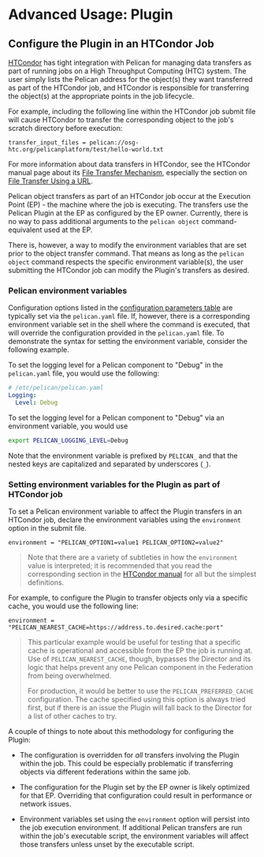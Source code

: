# Advanced Usage: Plugin

## Configure the Plugin in an HTCondor Job

[HTCondor](https://htcondor.readthedocs.io/en/latest/) 
has tight integration with Pelican for managing data transfers 
as part of running jobs on a High Throughput Computing (HTC) system.
The user simply lists the Pelican address for the object(s) they want transferred as part of the HTCondor job,
and HTCondor is responsible for transferring the object(s) at the appropriate points in the job lifecycle.

For example, including the following line within the HTCondor job submit file will cause HTCondor to transfer
the corresponding object to the job's scratch directory before execution:

```
transfer_input_files = pelican://osg-htc.org/pelicanplatform/test/hello-world.txt
```

For more information about data transfers in HTCondor, 
see the HTCondor manual page about its [File Transfer Mechanism](https://htcondor.readthedocs.io/en/latest/users-manual/file-transfer.html),
especially the section on [File Transfer Using a URL](https://htcondor.readthedocs.io/en/latest/users-manual/file-transfer.html#file-transfer-using-a-url).

Pelican object transfers as part of an HTCondor job occur at the Execution Point (EP) -
the machine where the job is executing.
The transfers use the Pelican Plugin at the EP
as configured by the EP owner.
Currently, there is no way to pass additional arguments to the `pelican object` command-equivalent used at the EP.

There is, however, a way to modify the environment variables that are set prior to the object transfer command.
That means as long as the `pelican object` command respects the specific environment variable(s), 
the user submitting the HTCondor job can modify the Plugin's transfers as desired.

### Pelican environment variables

Configuration options listed in the [configuration parameters table](/parameters) are typically set via the `pelican.yaml` file.
If, however, there is a corresponding environment variable set in the shell where the command is executed,
that will override the configuration provided in the `pelican.yaml` file.
To demonstrate the syntax for setting the environment variable, 
consider the following example.

To set the logging level for a Pelican component to "Debug" in the `pelican.yaml` file, 
you would use the following:

```yaml
# /etc/pelican/pelican.yaml
Logging:
  Level: Debug
```

To set the logging level for a Pelican component to "Debug" via an environment variable, 
you would use

```bash
export PELICAN_LOGGING_LEVEL=Debug
```

Note that the environment variable is prefixed by `PELICAN_` and
that the nested keys are capitalized and separated by underscores (`_`).

### Setting environment variables for the Plugin as part of HTCondor job

To set a Pelican environment variable to affect the Plugin transfers in an HTCondor job,
declare the environment variables using the `environment` option in the submit file.

```
environment = "PELICAN_OPTION1=value1 PELICAN_OPTION2=value2"
```

> Note that there are a variety of subtleties in how the `environment` value is interpreted;
> it is recommended that you read the corresponding section in the 
> [HTCondor manual](https://htcondor.readthedocs.io/en/latest/man-pages/condor_submit.html#environment)
> for all but the simplest definitions.

For example, to configure the Plugin to transfer objects only via a specific cache, 
you would use the following line:

```
environment = "PELICAN_NEAREST_CACHE=https://address.to.desired.cache:port"
```

> This particular example would be useful for testing that a specific cache is operational
> and accessible from the EP the job is running at.
> Use of `PELICAN_NEAREST_CACHE`,  though, bypasses the Director 
> and its logic that helps prevent any one Pelican component in the Federation from being overwhelmed.
>
> For production, it would be better to use the `PELICAN_PREFERRED_CACHE` configuration.
> The cache specified using this option is always tried first, 
> but if there is an issue the Plugin will fall back to the Director for a list of other caches to try.

A couple of things to note about this methodology for configuring the Plugin:

* The configuration is overridden for *all* transfers involving the Plugin within the job.
  This could be especially problematic if transferring objects via different federations within the same job.

* The configuration for the Plugin set by the EP owner is likely optimized for that EP.
  Overriding that configuration could result in performance or network issues.

* Environment variables set using the `environment` option will persist into the job execution environment.
  If additional Pelican transfers are run within the job's executable script, 
  the environment variables will affect those transfers unless unset by the executable script.

